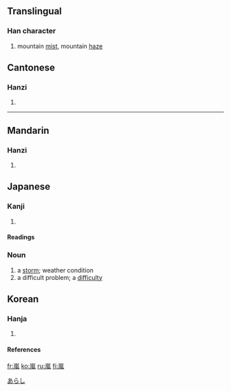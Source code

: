 {{see|岚|嵐}}

==Translingual==
===Han character===
{{Han char|rn=46|rad=山|as=09|sn=12|four=2221<sub>7</sub>|canj=山竹弓戈 (UHNI)}}
# mountain [[mist]], mountain [[haze]]


==Cantonese==
===Hanzi===
{{yue-hanzi|jyut=|y=laam4}}
# {{defn|Cantonese}}
----
==Mandarin==
===Hanzi===
{{cmn-hanzi|sim=岚|pin=[[lán]] (lan2)|wg=lan<sup>2</sup>}}
# {{defn|Mandarin}}

== Japanese ==
[[Category:1000_Japanese_basic_words|あらし]]


===Kanji===
{{ja-kanji|grade=|rs=山09}}
# {{defn|Japanese}} 
====Readings====
{{ja-readings|on=[[らん]] ([[ran]])|kun=[[あらし]] ([[arashi]])}}

===Noun===
{{janoun|あらし|arashi}}
# a [[storm]]; weather condition
# a difficult problem; a [[difficulty]]

==Korean==
===Hanja===
{{ko-hanja|hangeul=[[람]]|rv=ram|mr=ram}}
# {{defn|Korean}}
====References====
{{Han ref|kx=0316.250|dkj=08289|dj=0617.040|hdz=10788.090|uh=5D50|ud=23888|bh=B450|bd=46160}}

[[fr:嵐]]
[[ko:嵐]]
[[ru:嵐]]
[[fi:嵐]]